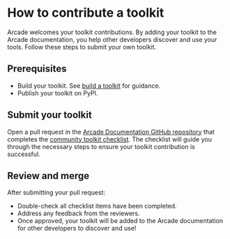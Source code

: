 # How to contribute a toolkit

Arcade welcomes your toolkit contributions. By adding your toolkit to the Arcade documentation, you help other developers discover and use your tools. Follow these steps to submit your own toolkit.

## Prerequisites

- Build your toolkit. See [build a toolkit](home/build-tools/create-a-toolkit) for guidance.
- Publish your toolkit on PyPI.

## Submit your toolkit
Open a pull request in the [Arcade Documentation GitHub repository](https://github.com/ArcadeAI/docs) that completes the [community toolkit checklist](https://github.com/ArcadeAI/docs/blob/main/.github/PULL_REQUEST_TEMPLATE/community_contributed_toolkit.md). The checklist will guide you through the necessary steps to ensure your toolkit contribution is successful.

## Review and merge

After submitting your pull request:
- Double-check all checklist items have been completed.
- Address any feedback from the reviewers.
- Once approved, your toolkit will be added to the Arcade documentation for other developers to discover and use!
